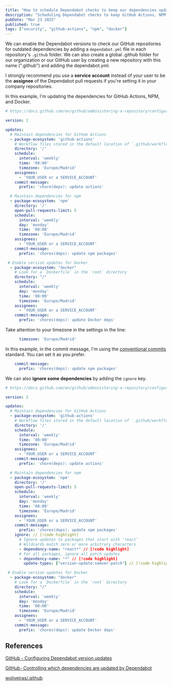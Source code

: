 ```yaml
---
title: "How to schedule Dependabot checks to keep our dependencies updated"
description: "Scheduling Dependabot checks to keep GitHub Actions, NPM and Docker updated"
pubDate: "Mar 23 2025"
published: true
tags: ["security", "github-actions", "npm", "docker"]
---
```


We can enable the Dependabot versions to check our GitHub repositories for outdated dependencies by adding a `dependabot.yml` file in each repository's `.github` folder. We can also create a global .github folder for our organization or our GitHub user by creating a new repository with this name (".github") and adding the dependabot.yml.

I strongly recommend you use a **service account** instead of your user to be the **assignee** of the Dependabot pull requests if you're setting it in your company repositories.

In this example, I'm updating the dependencies for GitHub Actions, NPM, and Docker.

```yml title="dependabot.yml"
# https://docs.github.com/en/github/administering-a-repository/configuration-options-for-dependency-updates

version: 2

updates:
  # Maintain dependencies for GitHub Actions
  - package-ecosystem: 'github-actions'
    # Workflow files stored in the default location of `.github/workflows`. (You don't need to specify `/.github/workflows` for `directory`. You can use `directory: "/"`.)
    directory: '/'
    schedule:
      interval: 'weekly'
      time: '08:00'
      timezone: 'Europe/Madrid'
    assignees:
      - 'YOUR_USER or a SERVICE_ACCOUNT'
    commit-message:
      prefix: 'chore(deps): update actions'

  # Maintain dependencies for npm
  - package-ecosystem: 'npm'
    directory: '/'
    open-pull-requests-limit: 5
    schedule:
      interval: 'weekly'
      day: 'monday'
      time: '08:00'
      timezone: 'Europe/Madrid'
    assignees:
      - 'YOUR_USER or a SERVICE_ACCOUNT'
    commit-message:
      prefix: 'chores(deps): update npm packages'

 # Enable version updates for Docker
  - package-ecosystem: "docker"
    # Look for a `Dockerfile` in the `root` directory
    directory: "/"
    schedule:
      interval: 'weekly'
      day: 'monday'
      time: '08:00'
      timezone: 'Europe/Madrid'
    assignees:
      - 'YOUR_USER or a SERVICE_ACCOUNT'
    commit-message:
      prefix: 'chores(deps): update Docker deps'
```

Take attention to your timezone in the settings in the line:

```yml title="dependabot.yml"
      timezone: 'Europe/Madrid'
```

In this example, in the commit message, I'm using the [conventional commits](https://www.conventionalcommits.org/en/v1.0.0/) standard. You can set it as you prefer.

```yml
    commit-message:
      prefix: 'chores(deps): update npm packages'
```

We can also **ignore some dependencies** by adding the `ignore` key.

```yml title="dependabot.yml" ins={32, 35, 37, 38}
# https://docs.github.com/en/github/administering-a-repository/configuration-options-for-dependency-updates

version: 2

updates:
  # Maintain dependencies for GitHub Actions
  - package-ecosystem: 'github-actions'
    # Workflow files stored in the default location of `.github/workflows`. (You don't need to specify `/.github/workflows` for `directory`. You can use `directory: "/"`.)
    directory: '/'
    schedule:
      interval: 'weekly'
      time: '08:00'
      timezone: 'Europe/Madrid'
    assignees:
      - 'YOUR_USER or a SERVICE_ACCOUNT'
    commit-message:
      prefix: 'chore(deps): update actions'

  # Maintain dependencies for npm
  - package-ecosystem: 'npm'
    directory: '/'
    open-pull-requests-limit: 5
    schedule:
      interval: 'weekly'
      day: 'monday'
      time: '08:00'
      timezone: 'Europe/Madrid'
    assignees:
      - 'YOUR_USER or a SERVICE_ACCOUNT'
    commit-message:
      prefix: 'chores(deps): update npm packages'
    ignore: // [!code highlight]
      # Ignore updates to packages that start with 'react' 
      # Wildcards match zero or more arbitrary characters
      - dependency-name: "react*" // [!code highlight]
      # For all packages, ignore all patch updates 
      - dependency-name: "*" // [!code highlight]
        update-types: ["version-update:semver-patch"] // [!code highlight]

 # Enable version updates for Docker
  - package-ecosystem: "docker"
    # Look for a `Dockerfile` in the `root` directory
    directory: "/"
    schedule:
      interval: 'weekly'
      day: 'monday'
      time: '08:00'
      timezone: 'Europe/Madrid'
    assignees:
      - 'YOUR_USER or a SERVICE_ACCOUNT'
    commit-message:
      prefix: 'chores(deps): update Docker deps'
```

## References

[GitHub - Configuring Dependabot version updates](https://docs.github.com/en/code-security/dependabot/dependabot-version-updates/configuring-dependabot-version-updates)

[GitHub- Controlling which dependencies are updated by Dependabot](https://docs.github.com/en/code-security/dependabot/dependabot-version-updates/controlling-dependencies-updated)

[woliveiras/.github](https://github.com/woliveiras/.github)
